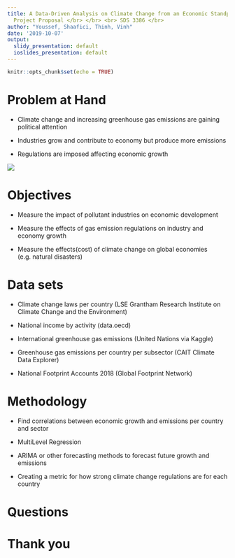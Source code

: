 ```yaml
---
title: A Data-Driven Analysis on Climate Change from an Economic Standpoint <br> <br>
  Project Proposal </br> </br> <br> SDS 3386 </br>
author: "Youssef, Shaafici, Thinh, Vinh"
date: '2019-10-07'
output:
  slidy_presentation: default
  ioslides_presentation: default
---
```


```r
knitr::opts_chunk$set(echo = TRUE)
```

# Problem at Hand

- Climate change and increasing greenhouse gas emissions are gaining political attention

- Industries grow and contribute to economy but produce more emissions

- Regulations are imposed affecting economic growth

<!-- BASICALLY GOVERNMENTS SEE POLUTION -> WANT TO DO SOMETHING ABOUT IT BUT THEY DONT KNOW THE ECONOMIC IMPACT SO LETS SEE IF ITS WORTH IT(ECON STANPOINT) USING DATA SCIENCE MAGIC -->

<!-- - How do polluant industries contribute to economic growth -->

<!-- - How do regulations affect economic performance -->

<!-- - How does climate changes affect economic performance -->


<!-- ![](greenhouse_gasses.jpg) -->
![](problemDiagram.png)

# Objectives

<!-- Maybe we could mention developing vs established economies for each of these points -->
- Measure the impact of pollutant industries on economic development

- Measure the effects of gas emission regulations on industry and economy growth

- Measure the effects(cost) of climate change on global economies (e.g. natural disasters)

# Data sets

- Climate change laws per country (LSE Grantham Research Institute on Climate Change and the Environment)

- National income by activity (data.oecd)

- International greenhouse gas emissions (United Nations via Kaggle)

- Greenhouse gas emissions per country per subsector (CAIT Climate Data Explorer)

- National Footprint Accounts 2018 (Global Footprint Network)

# Methodology

- Find correlations between economic growth and emissions per country and sector

-   MultiLevel Regression

-   ARIMA or other forecasting methods to forecast future growth and emissions

<!-- -  Important of us to take seasonality into account! -->

-   Creating a metric for how strong climate change regulations are for each country

<!-- WE NEED A METHOD TO DETERMINE ECOLOGICAL REGULATION PERFOMANCE -->

# Questions

# Thank you









